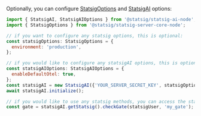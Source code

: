 Optionally, you can configure [StatsigOptions](/server-core/node-core#statsig-options) and [StatsigAI](#ai-options) options:

```js
import { StatsigAI, StatsigAIOptions } from '@statsig/statsig-ai-node';
import { StatsigOptions } from '@statsig/statsig-server-core-node';

// if you want to configure any statsig options, this is optional:
const statsigOptions: StatsigOptions = {
  environment: 'production',
};

// if you would like to configure any statsigAI options, this is optional:
const statsigAIOptions: StatsigAIOptions = {
  enableDefaultOtel: true,
};
const statsigAI = new StatsigAI({'YOUR_SERVER_SECRET_KEY', statsigOptions}, statsigAIOptions);
await statsigAI.initialize();

// if you would like to use any statsig methods, you can access the statsig instance from the statsigAI instance:
const gate = statsigAI.getStatsig().checkGate(statsigUser, 'my_gate');
```
